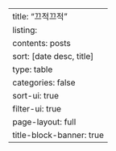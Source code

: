 ---
title: "끄적끄적"
listing:
  contents: posts
  sort: [date desc, title]
  type: table
  categories: false
  sort-ui: true
  filter-ui: true
page-layout: full
title-block-banner: true
---